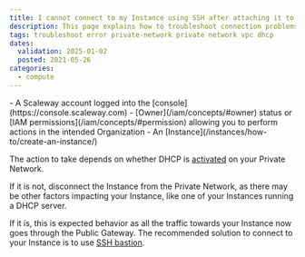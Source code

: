 ```yaml
---
title: I cannot connect to my Instance using SSH after attaching it to a Private Network
description: This page explains how to troubleshoot connection problems after attaching a Scaleway Instance to a Private Network
tags: troubleshoot error private-network private network vpc dhcp
dates:
  validation: 2025-01-02
  posted: 2021-05-26
categories:
  - compute
---
```



<Requirements />
- A Scaleway account logged into the [console](https://console.scaleway.com)
- [Owner](/iam/concepts/#owner) status or [IAM permissions](/iam/concepts/#permission) allowing you to perform actions in the intended Organization
- An [Instance](/instances/how-to/create-an-instance/)

The action to take depends on whether DHCP is [activated](/vpc/reference-content/vpc-migration/) on your Private Network.

If it is not, disconnect the Instance from the Private Network, as there may be other factors impacting your Instance, like one of your Instances running a DHCP server.

If it is, this is expected behavior as all the traffic towards your Instance now goes through the Public Gateway. The recommended solution to connect to your Instance is to use [SSH bastion](/public-gateways/how-to/use-ssh-bastion/#how-to-connect-to-a-resource-behind-your-ssh-bastion).